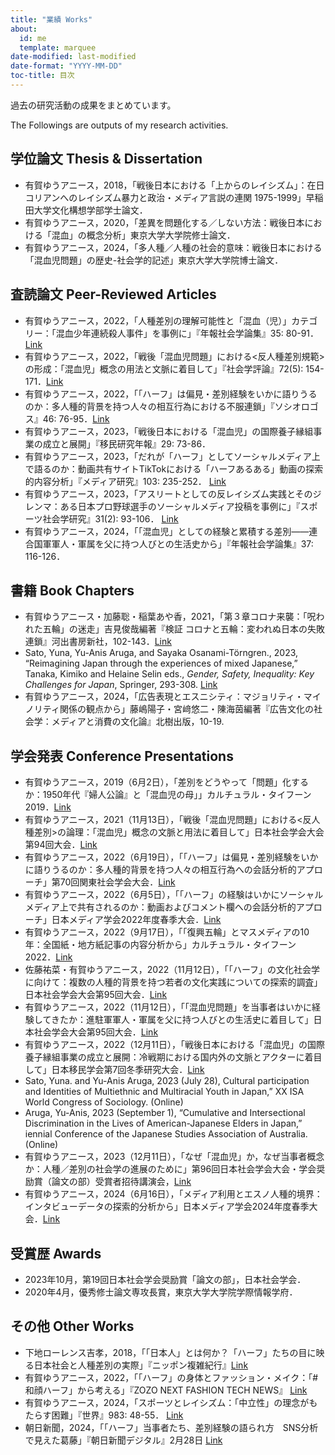 ```yaml
---
title: "業績 Works"
about:
  id: me
  template: marquee
date-modified: last-modified
date-format: "YYYY-MM-DD"
toc-title: 目次
---
```


過去の研究活動の成果をまとめています。

The Followings are outputs of my research activities.

## 学位論文 Thesis & Dissertation

-   有賀ゆうアニース，2018，「戦後日本における「上からのレイシズム」：在日コリアンへのレイシズム暴力と政治・メディア言説の連関 1975-1999」早稲田大学文化構想学部学士論文．
-   有賀ゆうアニース，2020，「差異を問題化する／しない方法：戦後日本における「混血」の概念分析」東京大学大学院修士論文．
-   有賀ゆうアニース，2024，「多人種／人種の社会的意味：戦後日本における「混血児問題」の歴史-社会学的記述」東京大学大学院博士論文．

## 査読論文 Peer-Reviewed Articles

-   有賀ゆうアニース，2022，「人種差別の理解可能性と「混血（児）」カテゴリー：「混血少年連続殺人事件」を事例に」『年報社会学論集』35: 80-91．[Link](https://doi.org/10.5690/kantoh.2022.80)
-   有賀ゆうアニース，2022，「戦後「混血児問題」における<反人種差別規範>の形成：「混血児」概念の用法と文脈に着目して」『社会学評論』72(5): 154-171．[Link](https://doi.org/10.4057/jsr.73.154)
-   有賀ゆうアニース，2022，「「ハーフ」は偏見・差別経験をいかに語りうるのか：多人種的背景を持つ人々の相互行為における不服連鎖」『ソシオロゴス』46: 76-95．[Link](https://www.l.u-tokyo.ac.jp/~slogos/archive/46/46_ariga.pdf)
-   有賀ゆうアニース，2023，「戦後日本における「混血児」の国際養子縁組事業の成立と展開」『移民研究年報』29: 73-86．
-   有賀ゆうアニース，2023，「だれが「ハーフ」としてソーシャルメディア上で語るのか：動画共有サイトTikTokにおける「ハーフあるある」動画の探索的内容分析」『メディア研究』103: 235-252． [Link](https://www.jstage.jst.go.jp/article/jamsmedia/103/0/103_235/_article/-char/ja)
-   有賀ゆうアニース，2023，「アスリートとしての反レイシズム実践とそのジレンマ：ある日本プロ野球選手のソーシャルメディア投稿を事例に」『スポーツ社会学研究』31(2): 93-106． [Link](https://www.jstage.jst.go.jp/article/jjsss/31/2/31_31-2-03/_article/-char/ja/)
-   有賀ゆうアニース，2024，「「混血児」としての経験と累積する差別――連合国軍軍人・軍属を父に持つ人びとの生活史から」『年報社会学論集』37: 116-126．

## 書籍 Book Chapters

-   有賀ゆうアニース・加藤聡・稲葉あや香，2021，「第３章コロナ来襲：「呪われた五輪」の迷走」吉見俊哉編著『検証 コロナと五輪：変われぬ日本の失敗連鎖』河出書房新社，102-143．[Link](https://www.kawade.co.jp/np/isbn/9784309631431/)
-   Sato, Yuna, Yu-Anis Aruga, and Sayaka Osanami-Törngren., 2023, “Reimagining Japan through the experiences of mixed Japanese,” Tanaka, Kimiko and Helaine Selin eds., *Gender, Safety, Inequality: Key Challenges for Japan*, Springer, 293-308. [Link](https://link.springer.com/chapter/10.1007/978-3-031-36331-3_20)
-    有賀ゆうアニース，2024，「広告表現とエスニシティ：マジョリティ・マイノリティ関係の観点から」藤嶋陽子・宮﨑悠二・陳海茵編著『広告文化の社会学：メディアと消費の文化論』北樹出版，10-19.

## 学会発表 Conference Presentations

-   有賀ゆうアニース，2019（6月2日），「差別をどうやって「問題」化するか：1950年代『婦人公論』と「混血児の母」」カルチュラル・タイフーン2019．[Link](https://researchmap.jp/ya-ruga/presentations/24505175)
-   有賀ゆうアニース，2021（11月13日），「戦後「混血児問題」における<反人種差別>の論理：「混血児」概念の文脈と用法に着目して」日本社会学会大会第94回大会．[Link](https://researchmap.jp/ya-ruga/presentations/35854174)
-   有賀ゆうアニース，2022（6月19日），「「ハーフ」は偏見・差別経験をいかに語りうるのか：多人種的背景を持つ人々の相互行為への会話分析的アプローチ」第70回関東社会学会大会．[Link](https://researchmap.jp/ya-ruga/presentations/37167773)
-   有賀ゆうアニース，2022（6月5日），「「ハーフ」の経験はいかにソーシャルメディア上で共有されるのか：動画およびコメント欄への会話分析的アプローチ」日本メディア学会2022年度春季大会．[Link](https://researchmap.jp/ya-ruga/presentations/37167804)
-   有賀ゆうアニース，2022（9月17日），「「復興五輪」とマスメディアの10年：全国紙・地方紙記事の内容分析から」カルチュラル・タイフーン2022．[Link](https://researchmap.jp/ya-ruga/presentations/39829320)
-   佐藤祐菜・有賀ゆうアニース，2022（11月12日），「「ハーフ」の文化社会学に向けて：複数の人種的背景を持つ若者の文化実践についての探索的調査」日本社会学会大会第95回大会．[Link](https://jss-sociology.org/other/20220928post-13540/#108)
-   有賀ゆうアニース，2022（11月12日），「「混血児問題」を当事者はいかに経験してきたか：進駐軍軍人・軍属を父に持つ人びとの生活史に着目して」日本社会学会大会第95回大会．[Link](https://researchmap.jp/ya-ruga/presentations/39829335)
-   有賀ゆうアニース，2022（12月11日），「戦後日本における「混血児」の国際養子縁組事業の成立と展開：冷戦期における国内外の文脈とアクターに着目して」日本移民学会第7回冬季研究大会．[Link](https://researchmap.jp/ya-ruga/presentations/40653414)
-   Sato, Yuna. and Yu-Anis Aruga, 2023 (July 28), Cultural participation and Identities of Multiethnic and Multiracial Youth in Japan,” XX ISA World Congress of Sociology. (Online)
-   Aruga, Yu-Anis, 2023 (September 1), “Cumulative and Intersectional Discrimination in the Lives of American-Japanese Elders in Japan,” iennial Conference of the Japanese Studies Association of Australia. (Online)
-   有賀ゆうアニース，2023（12月11日），「なぜ「混血児」か，なぜ当事者概念か：人種／差別の社会学の進展のために」第96回日本社会学会大会・学会奨励賞（論文の部）受賞者招待講演会，[Link](https://researchmap.jp/ya-ruga/presentations/40653414)
-   有賀ゆうアニース，2024（6月16日），「メディア利用とエスノ人種的境界：インタビューデータの探索的分析から」日本メディア学会2024年度春季大会．[Link](https://researchmap.jp/ya-ruga/presentations/45965599)

## 受賞歴 Awards

-   2023年10月，第19回日本社会学会奨励賞「論文の部」，日本社会学会．
-   2020年4月，優秀修士論文専攻長賞，東京大学大学院学際情報学府．

## その他 Other Works

-   下地ローレンス吉孝，2018，「「日本人」とは何か？「ハーフ」たちの目に映る日本社会と人種差別の実際」『ニッポン複雑紀行』[Link](https://www.refugee.or.jp/fukuzatsu/lawrenceyoshitakashimoji01#gsc.tab=0)
-   有賀ゆうアニース，2022，「「ハーフ」の身体とファッション・メイク：「#和顔ハーフ」から考える」『ZOZO NEXT FASHION TECH NEWS』 [Link](https://fashiontechnews.zozo.com/series/series_fashion_technology/ariga_yu_anis)
-   有賀ゆうアニース，2024，「スポーツとレイシズム：「中立性」の理念がもたらす困難」『世界』983: 48-55． [Link](https://www.iwanami.co.jp/book/b648209.html)
-   朝日新聞，2024，「「ハーフ」当事者たち、差別経験の語られ方　SNS分析で見えた葛藤」『朝日新聞デジタル』2月28日 [Link](https://www.asahi.com/articles/ASS2V44NRS2NULLI004.html)

